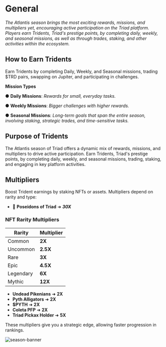 

<HeroPattern />

# General

_The Atlantis season brings the most exciting rewards, missions, and multipliers yet, encouraging active participation on the Triad platform. Players earn Tridents, Triad's prestige points, by completing daily, weekly, and seasonal missions, as well as through trades, staking, and other activities within the ecosystem._

## How to Earn Tridents

Earn Tridents by completing Daily, Weekly, and Seasonal missions, trading $TRD pairs, swapping on Jupiter, and participating in challenges.

**Mission Types**

● **Daily Missions**: _Rewards for small, everyday tasks._

● **Weekly Missions**: _Bigger challenges with higher rewards._

● **Seasonal Missions**: _Long-term goals that span the entire season, involving staking, strategic trades, and time-sensitive tasks._

## Purpose of Tridents

The Atlantis season of Triad offers a dynamic mix of rewards, missions, and multipliers to drive active participation. Earn Tridents, Triad's prestige points, by completing daily, weekly, and seasonal missions, trading, staking, and engaging in key platform activities.

## Multipliers

Boost Trident earnings by staking NFTs or assets. Multipliers depend on rarity and type:

- 🔱 **Poseidons of Triad** ➜ **_30X_**

### NFT Rarity Multipliers

| **Rarity** | **Multiplier** |
| ---------- | -------------- |
| Common     | **2X**         |
| Uncommon   | **2.5X**       |
| Rare       | **3X**         |
| Epic       | **4.5X**       |
| Legendary  | **6X**         |
| Mythic     | **12X**        |

- **Undead Pikenians** ➜ **2X**
- **Pyth Alligators** ➜ **2X**
- **$PYTH** ➜ **2X**
- **Coleta PFP** ➜ **2X**
- **Triad Pickax Holder** ➜ **5X**

These multipliers give you a strategic edge, allowing faster progression in rankings.

![season-banner](/images/multipliers.png)
